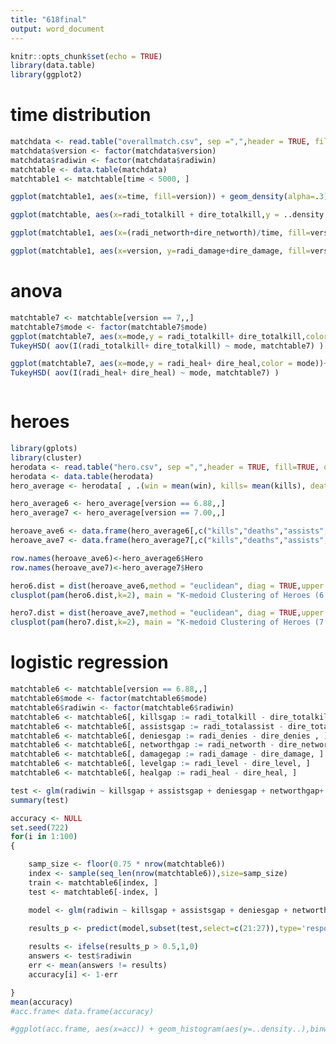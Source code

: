 ```yaml
---
title: "618final"
output: word_document
---
```


```r
knitr::opts_chunk$set(echo = TRUE)
library(data.table)
library(ggplot2)

```
# time distribution
```r
matchdata <- read.table("overallmatch.csv", sep =",",header = TRUE, fill=TRUE, quote = "",comment.char = "")
matchdata$version <- factor(matchdata$version)
matchdata$radiwin <- factor(matchdata$radiwin)
matchtable <- data.table(matchdata)
matchtable1 <- matchtable[time < 5000, ]

ggplot(matchtable1, aes(x=time, fill=version)) + geom_density(alpha=.3)+labs(title = "Match Duration Distribution")

ggplot(matchtable, aes(x=radi_totalkill + dire_totalkill,y = ..density.., fill=version))+ geom_histogram(binwidth=.5, alpha=.5, position="identity")+labs(list(title = "Kills Distribution",x = "Kills"))

ggplot(matchtable1, aes(x=(radi_networth+dire_networth)/time, fill=version)) + geom_density(alpha=.3)+labs(title = "Match Duration Distribution")

ggplot(matchtable1, aes(x=version, y=radi_damage+dire_damage, fill=version)) + geom_boxplot()+labs(list(title = "Damage Distribution",x = "Vesion", y = "Total Damage"))


```

# anova
```r

matchtable7 <- matchtable[version == 7,,]
matchtable7$mode <- factor(matchtable7$mode)
ggplot(matchtable7, aes(x=mode,y = radi_totalkill+ dire_totalkill,color = mode))+ geom_jitter(alpha=0.05)+geom_boxplot()+labs(y = "total kills")
TukeyHSD( aov(I(radi_totalkill+ dire_totalkill) ~ mode, matchtable7) )

ggplot(matchtable7, aes(x=mode,y = radi_heal+ dire_heal,color = mode))+ geom_jitter(alpha=0.05)+geom_boxplot()+labs(y = "total heal")
TukeyHSD( aov(I(radi_heal+ dire_heal) ~ mode, matchtable7) )



```

# heroes
```r
library(gplots)
library(cluster)
herodata <- read.table("hero.csv", sep =",",header = TRUE, fill=TRUE, quote = "",comment.char = "")
herodata <- data.table(herodata)
hero_average <- herodata[ , .(win = mean(win), kills= mean(kills), deaths = mean(deaths), assists = mean(assists), damage = mean(damage), heal = mean(heal), lasthit = mean(lasthit), denies = mean(denies), level = mean(level), tower = mean(tower) ), by = c("Hero","version")]

hero_average6 <- hero_average[version == 6.88,,]
hero_average7 <- hero_average[version == 7.00,,]

heroave_ave6 <- data.frame(hero_average6[,c("kills","deaths","assists","damage","heal","lasthit","denies","level","tower"),])
heroave_ave7 <- data.frame(hero_average7[,c("kills","deaths","assists","damage","heal","lasthit","denies","level","tower"),])

row.names(heroave_ave6)<-hero_average6$Hero
row.names(heroave_ave7)<-hero_average7$Hero

hero6.dist = dist(heroave_ave6,method = "euclidean", diag = TRUE,upper = TRUE)
clusplot(pam(hero6.dist,k=2), main = "K-medoid Clustering of Heroes (6.88)",labels = 2,lines = 0)

hero7.dist = dist(heroave_ave7,method = "euclidean", diag = TRUE,upper = TRUE)
clusplot(pam(hero7.dist,k=2), main = "K-medoid Clustering of Heroes (7.00)",labels = 2,lines = 0)


```

# logistic regression
```r

matchtable6 <- matchtable[version == 6.88,,]
matchtable6$mode <- factor(matchtable6$mode)
matchtable6$radiwin <- factor(matchtable6$radiwin)
matchtable6 <- matchtable6[, killsgap := radi_totalkill - dire_totalkill , ]
matchtable6 <- matchtable6[, assistsgap := radi_totalassist - dire_totalassist , ]
matchtable6 <- matchtable6[, deniesgap := radi_denies - dire_denies , ]
matchtable6 <- matchtable6[, networthgap := radi_networth - dire_networth, ]
matchtable6 <- matchtable6[, damagegap := radi_damage - dire_damage, ]
matchtable6 <- matchtable6[, levelgap := radi_level - dire_level, ]
matchtable6 <- matchtable6[, healgap := radi_heal - dire_heal, ]

test <- glm(radiwin ~ killsgap + assistsgap + deniesgap + networthgap+ damagegap+ levelgap+ healgap, family=binomial, matchtable6 )
summary(test)

accuracy <- NULL
set.seed(722)
for(i in 1:100)
{

    samp_size <- floor(0.75 * nrow(matchtable6))
    index <- sample(seq_len(nrow(matchtable6)),size=samp_size)
    train <- matchtable6[index, ]
    test <- matchtable6[-index, ]

    model <- glm(radiwin ~ killsgap + assistsgap + deniesgap + networthgap+ damagegap+ levelgap+ healgap,family=binomial,data=train)

    results_p <- predict(model,subset(test,select=c(21:27)),type='response')
    
    results <- ifelse(results_p > 0.5,1,0)
    answers <- test$radiwin
    err <- mean(answers != results)
    accuracy[i] <- 1-err

}
mean(accuracy)
#acc.frame< data.frame(accuracy)

#ggplot(acc.frame, aes(x=acc)) + geom_histogram(aes(y=..density..),binwidth = 0.002, colour="black", fill="white") + geom_density(alpha=.2, fill="green")+labs(title = "Accuracy Distribution")

```